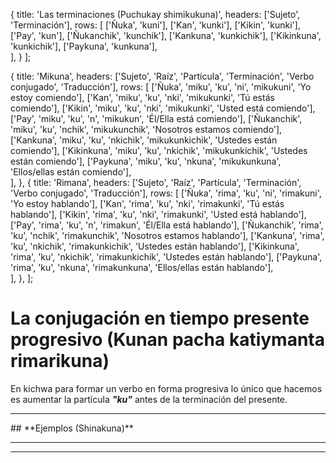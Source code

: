 
  {
    title: 'Las terminaciones (Puchukay shimikukuna)',
    headers: ['Sujeto', 'Terminación'],
    rows: [
      ['Ñuka', 'kuni'],
      ['Kan', 'kunki'],
      ['Kikin', 'kunki'],
      ['Pay', 'kun'],
      ['Ñukanchik',	'kunchik'],
      ['Kankuna',	'kunkichik'],
      ['Kikinkuna', 'kunkichik'],
      ['Paykuna',	'kunkuna'],           
    ],
  }
];

  {
    title: 'Mikuna',
    headers: ['Sujeto', 'Raíz', 'Partícula', 'Terminación', 'Verbo conjugado', 'Traducción'],
    rows: [
      ['Ñuka', 'miku', 'ku', 'ni', 'mikukuni', 'Yo estoy comiendo'],
      ['Kan', 'miku', 'ku', 'nki', 'mikukunki', 'Tú estás comiendo'],
      ['Kikin',	'miku',	'ku',	'nki',	'mikukunki',	'Usted está comiendo'],
      ['Pay',	'miku',	'ku',	'n',	'mikukun',	'Él/Ella está comiendo'],
      ['Ñukanchik',	'miku',	'ku',	'nchik',	'mikukunchik',	'Nosotros estamos comiendo'],
      ['Kankuna',	'miku',	'ku',	'nkichik',	'mikukunkichik',	'Ustedes están comiendo'],
      ['Kikinkuna',	'miku',	'ku',	'nkichik',	'mikukunkichik',	'Ustedes están comiendo'],
      ['Paykuna',	'miku',	'ku',	'nkuna',	'mikukunkuna',	'Ellos/ellas están comiendo'],        
    ],
  },
  {
    title: 'Rimana',
    headers: ['Sujeto', 'Raíz', 'Partícula', 'Terminación', 'Verbo conjugado', 'Traducción'],
    rows: [
      ['Ñuka', 'rima', 'ku', 'ni', 'rimakuni', 'Yo estoy hablando'],
      ['Kan', 'rima', 'ku', 'nki', 'rimakunki', 'Tú estás hablando'],
      ['Kikin',	'rima', 'ku',	'nki',	'rimakunki',	'Usted está hablando'],
      ['Pay',	'rima',	'ku',	'n',	'rimakun',	'Él/Ella está hablando'],
      ['Ñukanchik',	'rima', 'ku',	'nchik',	'rimakunchik',	'Nosotros estamos hablando'],
      ['Kankuna',	'rima', 'ku',	'nkichik',	'rimakunkichik',	'Ustedes están hablando'],
      ['Kikinkuna',	'rima', 'ku',	'nkichik',	'rimakunkichik',	'Ustedes están hablando'],
      ['Paykuna',	'rima', 'ku',	'nkuna',	'rimakunkuna',	'Ellos/ellas están hablando'],        
    ],
  },
];

# **La conjugación en tiempo presente progresivo (Kunan pacha katiymanta rimarikuna)**
En kichwa para formar un verbo en forma progresiva lo único que hacemos es aumentar la partícula ***"ku"*** antes de la terminación del presente.
<TablesWithTabs tables={tablesData} />
<hr />
## **Ejemplos (Shinakuna)**
<TablesWithTabs tables={tablesData2} />
<hr />
<ComicSpeechBubble text="!Excelente trabajo! Esto concluye la lección de la conjugación en tiempo presente progresivo." character = "humuFeliz"/>
<hr />
<Quiz lecture="grammar-10" />
